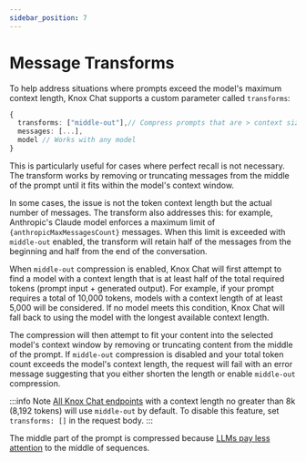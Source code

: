 ```yaml
---
sidebar_position: 7
---
```


# Message Transforms

To help address situations where prompts exceed the model's maximum context length, Knox Chat supports a custom parameter called `transforms`:

```typescript
{
  transforms: ["middle-out"],// Compress prompts that are > context size.
  messages: [...],
  model // Works with any model
}
```
This is particularly useful for cases where perfect recall is not necessary. The transform works by removing or truncating messages from the middle of the prompt until it fits within the model's context window.

In some cases, the issue is not the token context length but the actual number of messages. The transform also addresses this: for example, Anthropic's Claude model enforces a maximum limit of `{anthropicMaxMessagesCount}` messages. When this limit is exceeded with `middle-out` enabled, the transform will retain half of the messages from the beginning and half from the end of the conversation.

When `middle-out` compression is enabled, Knox Chat will first attempt to find a model with a context length that is at least half of the total required tokens (prompt input + generated output). For example, if your prompt requires a total of 10,000 tokens, models with a context length of at least 5,000 will be considered. If no model meets this condition, Knox Chat will fall back to using the model with the longest available context length.

The compression will then attempt to fit your content into the selected model's context window by removing or truncating content from the middle of the prompt. If `middle-out` compression is disabled and your total token count exceeds the model's context length, the request will fail with an error message suggesting that you either shorten the length or enable `middle-out` compression.

:::info Note
  [All Knox Chat endpoints](https://knox.chat/modelslist) with a context length no greater than 8k (8,192 tokens) will use `middle-out` by default. To disable this feature, set `transforms: []` in the request body.
:::

The middle part of the prompt is compressed because [LLMs pay less attention](https://arxiv.org/abs/2307.03172) to the middle of sequences.